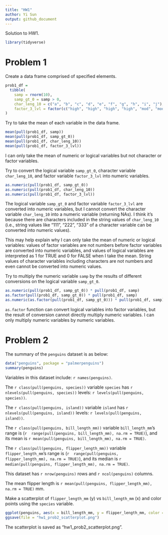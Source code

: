 ```yaml
---
title: "HW1"
author: Yi Sun
output: github_document
---
```


Solution to HW1.

```r
library(tidyverse)
```

# Problem 1

Create a data frame comprised of specified elements.

```r
prob1_df = 
  tibble(
    samp = rnorm(10),
    samp_gt_0 = samp > 0,
    char_leng_10 = c("a", "b", "c", "d", "e", "f", "g", "h", "i", "j"),
    factor_3_lvl = factor(c("high", "high", "high", "high", "mod", "mod", "mod", "low", "low", "low"))
)
```

Try to take the mean of each variable in the data frame.

```r
mean(pull(prob1_df, samp))
mean(pull(prob1_df, samp_gt_0))
mean(pull(prob1_df, char_leng_10))
mean(pull(prob1_df, factor_3_lvl))
```

I can only take the mean of numeric or logical variables but not character or factor variables.

Try to convert the logical variable `samp_gt_0`, character variable `char_leng_10`, and factor variable `factor_3_lvl` into numeric variables.

```r
as.numeric(pull(prob1_df, samp_gt_0))
as.numeric(pull(prob1_df, char_leng_10))
as.numeric(pull(prob1_df, factor_3_lvl))
```

The logical variable `samp_gt_0` and factor variable `factor_3_lvl` are converted into numeric variables, but I cannot convert the character variable `char_leng_10` into a numeric variable (returning NAs). I think it's because there are characters included in the string values of `char_leng_10` (i.e., string values like "111", "222", "333" of a character variable can be converted into numeric values).

This may help explain why I can only take the mean of numeric or logical variables: values of factor variables are not numbers before factor variables are converted into numeric variables, and values of logical variables are interpreted as 1 for TRUE and 0 for FALSE when I take the mean. String values of character variables including characters are not numbers and even cannot be converted into numeric values.

Try to multiply the numeric variable `samp` by the results of different conversions on the logical variable `samp_gt_0`.

```r
as.numeric(pull(prob1_df, samp_gt_0)) * pull(prob1_df, samp)
as.factor(pull(prob1_df, samp_gt_0)) * pull(prob1_df, samp)
as.numeric(as.factor(pull(prob1_df, samp_gt_0))) * pull(prob1_df, samp)
```

`as.factor` function can convert logical variables into factor variables, but the result of conversion cannot directly multiply numeric variables. I can only multiply numeric variables by numeric variables.

# Problem 2

The summary of the `penguins` dataset is as below:

```r
data("penguins", package = "palmerpenguins")
summary(penguins)
```

Variables in this dataset include: `r names(penguins)`.

The `r class(pull(penguins, species))` variable `species` has `r nlevels(pull(penguins, species))` levels: `r levels(pull(penguins, species))`.

The `r class(pull(penguins, island))` variable `island` has `r nlevels(pull(penguins, island))` levels: `r levels(pull(penguins, island))`.

The `r class(pull(penguins, bill_length_mm))` variable `bill_length_mm`'s range is (`r  range(pull(penguins, bill_length_mm), na.rm = TRUE)`), and its mean is `r mean(pull(penguins, bill_length_mm), na.rm = TRUE)`.

The `r class(pull(penguins, flipper_length_mm))` variable `flipper_length_mm`'s range is (`r  range(pull(penguins, flipper_length_mm), na.rm = TRUE)`), and its median is `r median(pull(penguins, flipper_length_mm), na.rm = TRUE)`.

This dataset has `r nrow(penguins)` rows and `r ncol(penguins)` columns.

The mean flipper length is `r mean(pull(penguins, flipper_length_mm), na.rm = TRUE)` mm.

Make a scatterplot of `flipper_length_mm` (y) vs `bill_length_mm` (x) and color points using the `species` variable.

```r
ggplot(penguins, aes(x = bill_length_mm, y = flipper_length_mm, color = species)) + geom_point()
ggsave(file = "hw1_prob2_scatterplot.png")
```

The scatterplot is saved as "hw1_prob2_scatterplot.png".
